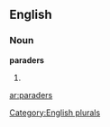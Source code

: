
==English==

===Noun===
'''paraders'''

# {{plural of|[[parader]]}}

{{anagrams:en/aadeprrs}}
[[Category:English plurals]]

[[ar:paraders]]